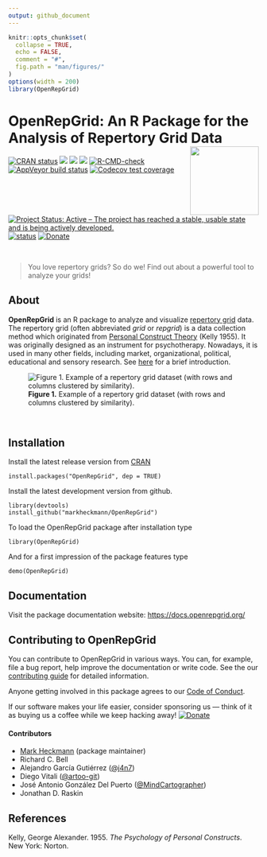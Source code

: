 ```yaml
---
output: github_document
---
```


<!-- README.md is generated from README.Rmd. Please edit that file -->

```r
knitr::opts_chunk$set(
  collapse = TRUE,
  echo = FALSE,
  comment = "#",
  fig.path = "man/figures/"
)
options(width = 200)
library(OpenRepGrid)
```

# OpenRepGrid: An R Package for the Analysis of Repertory Grid Data <a href="https://docs.openrepgrid.org"><img src="man/figures/logo.png" align="right" height="138" /></a>

<!-- badges: start -->
[![CRAN status](https://www.r-pkg.org/badges/version/OpenRepGrid)](https://CRAN.R-project.org/package=OpenRepGrid)
[![](https://cranlogs.r-pkg.org/badges/OpenRepGrid)](https://cran.rstudio.com/web/packages/OpenRepGrid/index.html)
[![](http://cranlogs.r-pkg.org/badges/grand-total/OpenRepGrid)](https://cran.r-project.org/package=OpenRepGrid)
[![](https://img.shields.io/badge/devel-v0.1.17-blue.svg)](https://github.com/markheckmann/OpenRepGrid)
[![R-CMD-check](https://github.com/markheckmann/OpenRepGrid/actions/workflows/R-CMD-check.yaml/badge.svg)](https://github.com/markheckmann/OpenRepGrid/actions/workflows/R-CMD-check.yaml)
[![AppVeyor build status](https://ci.appveyor.com/api/projects/status/github/markheckmann/OpenRepGrid?branch=master&svg=true)](https://ci.appveyor.com/project/markheckmann/OpenRepGrid)
[![Codecov test coverage](https://codecov.io/gh/markheckmann/OpenRepGrid/branch/master/graph/badge.svg)](https://codecov.io/gh/markheckmann/OpenRepGrid?branch=master)
[![Project Status: Active – The project has reached a stable, usable state and is being actively developed.](https://www.repostatus.org/badges/latest/active.svg)](https://www.repostatus.org/#active)
[![status](https://joss.theoj.org/papers/88b1ba29095623f416d9fe944afe5cd8/status.svg)](https://joss.theoj.org/papers/88b1ba29095623f416d9fe944afe5cd8)
[![Donate](https://img.shields.io/badge/Donate-❤-EA4AAA)](https://github.com/sponsors/markheckmann)

<!-- badges: end -->

<br>

> You love repertory grids? So do we! Find out about a powerful tool to analyze your grids!

## About

**OpenRepGrid** is an R package to analyze and visualize [repertory grid](https://en.wikipedia.org/wiki/Repertory_grid)  data. The repertory grid (often abbreviated *grid* or *repgrid*) is a data collection method which originated from [Personal Construct Theory](https://en.wikipedia.org/wiki/Personal_construct_theory) (Kelly 1955). It was originally designed as an instrument for psychotherapy. Nowadays, it is used in many other fields, including market, organizational, political, educational and sensory research. See [here](https://docs.openrepgrid.org/articles/web/intro) for a brief introduction. 

![**Figure 1.** Example of a repertory grid dataset (with rows and columns clustered by similarity).](man/figures/bertin-clustered.png)

<br>

## Installation

Install the latest release version from [CRAN](https://cran.r-project.org/web/packages/OpenRepGrid/index.html)

    install.packages("OpenRepGrid", dep = TRUE)
    
Install the latest development version from github.
    
    library(devtools)
    install_github("markheckmann/OpenRepGrid") 

To load the OpenRepGrid package after installation type

    library(OpenRepGrid) 

And for a first impression of the package features type

    demo(OpenRepGrid)

## Documentation

Visit the package documentation website: <https://docs.openrepgrid.org/>


## Contributing to OpenRepGrid

You can contribute to OpenRepGrid in various ways. You can, for example, file a bug report, help improve the documentation or write code. See the our [contributing guide](https://docs.openrepgrid.org/CONTRIBUTING.html) for detailed information. 

Anyone getting involved in this package agrees to our [Code of
Conduct](https://github.com/markheckmann/OpenRepGrid/blob/master/CODE_OF_CONDUCT.md).

If our software makes your life easier, consider sponsoring us — think of it as buying us a coffee while we keep hacking away! [![Donate](https://img.shields.io/badge/Donate-❤-EA4AAA)](https://github.com/sponsors/markheckmann)

#### Contributors

- [Mark Heckmann](https://markheckmann.de) (package maintainer)
- Richard C. Bell
- Alejandro García Gutiérrez ([\@j4n7](https://github.com/j4n7))
- Diego Vitali ([\@artoo-git](https://github.com/artoo-git))
- José Antonio González Del Puerto ([\@MindCartographer](https://github.com/MindCartographer))
- Jonathan D. Raskin

## References

Kelly, George Alexander. 1955. *The Psychology of Personal Constructs*. New York: Norton.

